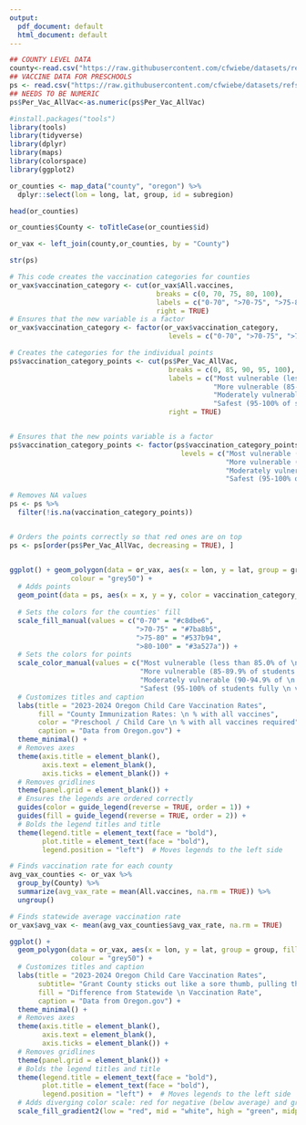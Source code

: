 ```yaml
---
output:
  pdf_document: default
  html_document: default
---
```

```r
## COUNTY LEVEL DATA
county<-read.csv("https://raw.githubusercontent.com/cfwiebe/datasets/refs/heads/main/countyImmRate.csv" )
## VACCINE DATA FOR PRESCHOOLS
ps <- read.csv("https://raw.githubusercontent.com/cfwiebe/datasets/refs/heads/main/Preschool%20_%20Child%20Care.csv" )
## NEEDS TO BE NUMERIC
ps$Per_Vac_AllVac<-as.numeric(ps$Per_Vac_AllVac)

```

```r
#install.packages("tools")
library(tools)
library(tidyverse)
library(dplyr)
library(maps)
library(colorspace)
library(ggplot2)

or_counties <- map_data("county", "oregon") %>% 
  dplyr::select(lon = long, lat, group, id = subregion)

head(or_counties)
```

```r
or_counties$County <- toTitleCase(or_counties$id)

or_vax <- left_join(county,or_counties, by = "County")

str(ps)
```

```r
# This code creates the vaccination categories for counties
or_vax$vaccination_category <- cut(or_vax$All.vaccines,
                                    breaks = c(0, 70, 75, 80, 100), 
                                    labels = c("0-70", ">70-75", ">75-80", ">80-100"),
                                    right = TRUE)
# Ensures that the new variable is a factor
or_vax$vaccination_category <- factor(or_vax$vaccination_category, 
                                       levels = c("0-70", ">70-75", ">75-80", ">80-100"))

# Creates the categories for the individual points
ps$vaccination_category_points <- cut(ps$Per_Vac_AllVac,
                                       breaks = c(0, 85, 90, 95, 100), 
                                       labels = c("Most vulnerable (less than 85.0% of \n students fully vaccinated)", 
                                                  "More vulnerable (85-89.9% of students \n fully vaccinated)", 
                                                  "Moderately vulnerable (90-94.9% of \n students fully vaccinated)", 
                                                  "Safest (95-100% of students fully \n vaccinated)"),
                                       right = TRUE)


# Ensures that the new points variable is a factor
ps$vaccination_category_points <- factor(ps$vaccination_category_points, 
                                          levels = c("Most vulnerable (less than 85.0% of \n students fully vaccinated)", 
                                                     "More vulnerable (85-89.9% of students \n fully vaccinated)", 
                                                     "Moderately vulnerable (90-94.9% of \n students fully vaccinated)", 
                                                     "Safest (95-100% of students fully \n vaccinated)"))

# Removes NA values
ps <- ps %>%
  filter(!is.na(vaccination_category_points))


# Orders the points correctly so that red ones are on top
ps <- ps[order(ps$Per_Vac_AllVac, decreasing = TRUE), ]


ggplot() + geom_polygon(data = or_vax, aes(x = lon, y = lat, group = group, fill = vaccination_category),
               colour = "grey50") +
  # Adds points
  geom_point(data = ps, aes(x = x, y = y, color = vaccination_category_points), size = 1.5) +
  
  # Sets the colors for the counties' fill
  scale_fill_manual(values = c("0-70" = "#c8dbe6",  
                               ">70-75" = "#7ba8b5",  
                               ">75-80" = "#537b94",  
                               ">80-100" = "#3a527a")) +
  # Sets the colors for points
  scale_color_manual(values = c("Most vulnerable (less than 85.0% of \n students fully vaccinated)" = "#ad4e3b", 
                                "More vulnerable (85-89.9% of students \n fully vaccinated)" = "#cc9a68",  
                                "Moderately vulnerable (90-94.9% of \n students fully vaccinated)" = "#d9b796",  
                                "Safest (95-100% of students fully \n vaccinated)" = "#f5efda")) +
  # Customizes titles and caption
  labs(title = "2023-2024 Oregon Child Care Vaccination Rates",
       fill = "County Immunization Rates: \n % with all vaccines",
       color = "Preschool / Child Care \n % with all vaccines required",
       caption = "Data from Oregon.gov") +
  theme_minimal() +
  # Removes axes
  theme(axis.title = element_blank(),
        axis.text = element_blank(),
        axis.ticks = element_blank()) + 
  # Removes gridlines
  theme(panel.grid = element_blank()) + 
  # Ensures the legends are ordered correctly
  guides(color = guide_legend(reverse = TRUE, order = 1)) +
  guides(fill = guide_legend(reverse = TRUE, order = 2)) + 
  # Bolds the legend titles and title
  theme(legend.title = element_text(face = "bold"),
        plot.title = element_text(face = "bold"),
        legend.position = "left")  # Moves legends to the left side

```

```r
# Finds vaccination rate for each county
avg_vax_counties <- or_vax %>%
  group_by(County) %>%
  summarize(avg_vax_rate = mean(All.vaccines, na.rm = TRUE)) %>%
  ungroup() 

# Finds statewide average vaccination rate
or_vax$avg_vax <- mean(avg_vax_counties$avg_vax_rate, na.rm = TRUE)

ggplot() + 
  geom_polygon(data = or_vax, aes(x = lon, y = lat, group = group, fill = All.vaccines - avg_vax), 
               colour = "grey50") + 
  # Customizes titles and caption
  labs(title = "2023-2024 Oregon Child Care Vaccination Rates",
       subtitle= "Grant County sticks out like a sore thumb, pulling the rest of the data with it",
       fill = "Difference from Statewide \n Vaccination Rate",
       caption = "Data from Oregon.gov") +
  theme_minimal() + 
  # Removes axes
  theme(axis.title = element_blank(),
        axis.text = element_blank(),
        axis.ticks = element_blank()) + 
  # Removes gridlines
  theme(panel.grid = element_blank()) + 
  # Bolds the legend titles and title
  theme(legend.title = element_text(face = "bold"),
        plot.title = element_text(face = "bold"),
        legend.position = "left") +  # Moves legends to the left side
  # Adds diverging color scale: red for negative (below average) and green for positive (above average)
  scale_fill_gradient2(low = "red", mid = "white", high = "green", midpoint = 0)

```
